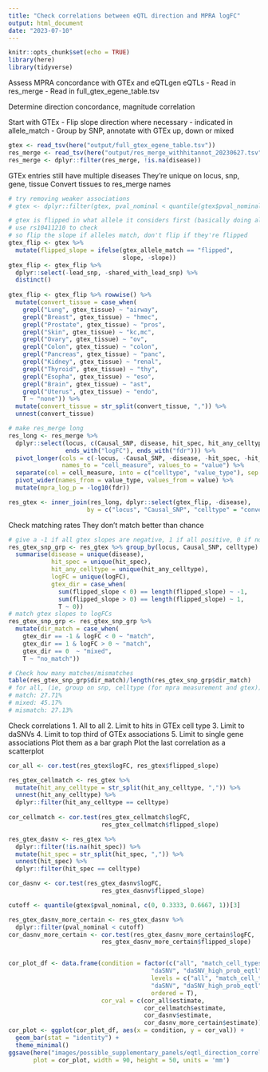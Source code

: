 ```yaml
---
title: "Check correlations between eQTL direction and MPRA logFC"
output: html_document
date: "2023-07-10"
---
```


```r
knitr::opts_chunk$set(echo = TRUE)
library(here)
library(tidyverse)
```

Assess MPRA concordance with GTEx and eQTLgen eQTLs
- Read in res_merge
- Read in full_gtex_egene_table.tsv

Determine direction concordance, magnitude correlation

Start with GTEx
- Flip slope direction where necessary - indicated in allele_match
- Group by SNP, annotate with GTEx up, down or mixed

```r
gtex <- read_tsv(here("output/full_gtex_egene_table.tsv"))
res_merge <- read_tsv(here("output/res_merge_withhitannot_20230627.tsv"))
res_merge <- dplyr::filter(res_merge, !is.na(disease))
```
GTEx entries still have multiple diseases
They're unique on locus, snp, gene, tissue
Convert tissues to res_merge names

```r
# try removing weaker associations
# gtex <- dplyr::filter(gtex, pval_nominal < quantile(gtex$pval_nominal)[3])

# gtex is flipped in what allele it considers first (basically doing alt/ref)
# use rs10411210 to check
# so flip the slope if alleles match, don't flip if they're flipped
gtex_flip <- gtex %>% 
  mutate(flipped_slope = ifelse(gtex_allele_match == "flipped",
                                slope, -slope))
gtex_flip <- gtex_flip %>%
  dplyr::select(-lead_snp, -shared_with_lead_snp) %>%
  distinct()
  
gtex_flip <- gtex_flip %>% rowwise() %>%
  mutate(convert_tissue = case_when(
    grepl("Lung", gtex_tissue) ~ "airway",
    grepl("Breast", gtex_tissue) ~ "hmec",
    grepl("Prostate", gtex_tissue) ~ "pros",
    grepl("Skin", gtex_tissue) ~ "kc,mc",
    grepl("Ovary", gtex_tissue) ~ "ov",
    grepl("Colon", gtex_tissue) ~ "colon",
    grepl("Pancreas", gtex_tissue) ~ "panc",
    grepl("Kidney", gtex_tissue) ~ "renal",
    grepl("Thyroid", gtex_tissue) ~ "thy",
    grepl("Esopha", gtex_tissue) ~ "eso",
    grepl("Brain", gtex_tissue) ~ "ast",
    grepl("Uterus", gtex_tissue) ~ "endo",
    T ~ "none")) %>%
  mutate(convert_tissue = str_split(convert_tissue, ",")) %>%
  unnest(convert_tissue)

```

```r
# make res_merge long
res_long <- res_merge %>% 
  dplyr::select(locus, c(Causal_SNP, disease, hit_spec, hit_any_celltype, 
                ends_with("logFC"), ends_with("fdr"))) %>%  
  pivot_longer(cols = c(-locus, -Causal_SNP, -disease, -hit_spec, -hit_any_celltype),
               names_to = "cell_measure", values_to = "value") %>%
  separate(col = cell_measure, into = c("celltype", "value_type"), sep = "_") %>%
  pivot_wider(names_from = value_type, values_from = value) %>%
  mutate(mpra_log_p = -log10(fdr))

res_gtex <- inner_join(res_long, dplyr::select(gtex_flip, -disease),
                      by = c("locus", "Causal_SNP", "celltype" = "convert_tissue"))
```

Check matching rates
They don't match better than chance
```r
# give a -1 if all gtex slopes are negative, 1 if all positive, 0 if no match
res_gtex_snp_grp <- res_gtex %>% group_by(locus, Causal_SNP, celltype) %>%
  summarise(disease = unique(disease),
            hit_spec = unique(hit_spec),
            hit_any_celltype = unique(hit_any_celltype),
            logFC = unique(logFC),
            gtex_dir = case_when(
              sum(flipped_slope < 0) == length(flipped_slope) ~ -1,
              sum(flipped_slope > 0) == length(flipped_slope) ~ 1,
              T ~ 0))
# match gtex slopes to logFCs              
res_gtex_snp_grp <- res_gtex_snp_grp %>%
  mutate(dir_match = case_when(
    gtex_dir == -1 & logFC < 0 ~ "match",
    gtex_dir == 1 & logFC > 0 ~ "match",
    gtex_dir == 0  ~ "mixed",
    T ~ "no_match"))

# Check how many matches/mismatches
table(res_gtex_snp_grp$dir_match)/length(res_gtex_snp_grp$dir_match)
# for all, (ie, group on snp, celltype (for mpra measurement and gtex))
# match: 27.71%
# mixed: 45.17%
# mismatch: 27.13%

```

Check correlations
1. All to all
2. Limit to hits in GTEx cell type
3. Limit to daSNVs
4. Limit to top third of GTEx associations
5. Limit to single gene associations
Plot them as a bar graph
Plot the last correlation as a scatterplot


```r
cor_all <- cor.test(res_gtex$logFC, res_gtex$flipped_slope)

res_gtex_cellmatch <- res_gtex %>%
  mutate(hit_any_celltype = str_split(hit_any_celltype, ",")) %>%
  unnest(hit_any_celltype) %>%
  dplyr::filter(hit_any_celltype == celltype)
  
cor_cellmatch <- cor.test(res_gtex_cellmatch$logFC,
                          res_gtex_cellmatch$flipped_slope)

res_gtex_dasnv <- res_gtex %>%
  dplyr::filter(!is.na(hit_spec)) %>%
  mutate(hit_spec = str_split(hit_spec, ",")) %>%
  unnest(hit_spec) %>%
  dplyr::filter(hit_spec == celltype)

cor_dasnv <- cor.test(res_gtex_dasnv$logFC,
                          res_gtex_dasnv$flipped_slope)

cutoff <- quantile(gtex$pval_nominal, c(0, 0.3333, 0.6667, 1))[3]

res_gtex_dasnv_more_certain <- res_gtex_dasnv %>%
  dplyr::filter(pval_nominal < cutoff)
cor_dasnv_more_certain <- cor.test(res_gtex_dasnv_more_certain$logFC,
                          res_gtex_dasnv_more_certain$flipped_slope)


cor_plot_df <- data.frame(condition = factor(c("all", "match_cell_types",
                                        "daSNV", "daSNV_high_prob_eqtl"),
                                        levels = c("all", "match_cell_types",
                                        "daSNV", "daSNV_high_prob_eqtl"),
                                        ordered = T),
                          cor_val = c(cor_all$estimate,
                                      cor_cellmatch$estimate,
                                      cor_dasnv$estimate,
                                      cor_dasnv_more_certain$estimate))
cor_plot <- ggplot(cor_plot_df, aes(x = condition, y = cor_val)) +
  geom_bar(stat = "identity") + 
  theme_minimal()
ggsave(here("images/possible_supplementary_panels/eqtl_direction_correlation_comparison.pdf"), 
       plot = cor_plot, width = 90, height = 50, units = 'mm')
```

